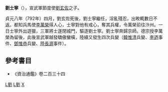'''劉士寧'''（{{bd|?||?||}}），宣武軍節度使[[劉玄佐|劉玄佐]]之子。

貞元八年（792年）四月，劉玄佐死後，劉士寧繼任，淫亂殘忍，出畋輒數日不返。都知兵馬使[[李萬榮_(唐朝)|李萬榮]]得人心，士寧對他有戒心，奪其兵權，令萬榮前往汴州。一日士寧外出遊獵，三軍將士遂閉城門，驅逐劉士寧。劉士寧奔歸京師。德宗授李萬榮為留後，此後宣武軍越發驕傲蠻橫，陸續又發生四次兵變（[[韓惟清|韓惟清]]兵變、[[李迺|李迺]]事件、[[鄧惟恭|鄧惟恭]]兵變、[[陸長源|陸長源]]事件）。

==參考書目==
* 《資治通鑑》卷二百三十四

[[Category:宣武軍節度使|L劉]]
[[Category:長垣人|L劉]]
[[Category:劉姓|X]]